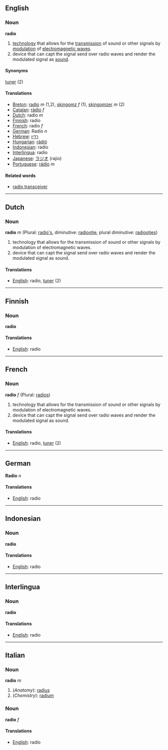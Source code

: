 ==English==
===Noun===
'''radio'''

#[[technology]] that allows for the [[transmission]] of sound or other signals by [[modulation]] of [[electromagnetic wave]]s.
#device that can capt the signal send over radio waves and render the modulated signal as [[sound]].

====Synonyms====
[[tuner]] (2)

====Translations====
*[[Breton]]: [[radio]] ''m'' (1,2), [[skingomz]] ''f'' (1), [[skingomzer]] ''m'' (2)
*[[Catalan]]: [[ràdio]] ''f''
*[[Dutch]]: radio ''m''
*[[Finnish]]: radio
*[[French]]: radio ''f''
*[[German]]: Radio ''n''
*[[Hebrew]]: [[רדיו]]
*[[Hungarian]]: [[rádió]]
*[[Indonesian]]: radio
*[[Interlingua]]: radio
*[[Japanese]]: [[ラジオ]] (rajio)
*[[Portuguese]]: [[rádio]] ''m''

====Related words====
*[[radio transceiver]]

----
==Dutch==
===Noun===
'''radio''' ''m'' (Plural: [[radio's]], diminutive: [[radiootje]], plural diminutive: [[radiootjes]])

#technology that allows for the transmission of sound or other signals by modulation of electromagnetic waves.
#device that can capt the signal send over radio waves and render the modulated signal as sound.

====Translations====
*[[English]]: radio, [[tuner]] (2)

----
==Finnish==
===Noun===
'''radio'''

====Translations====
*[[English]]: radio

----
==French==
===Noun===
'''radio''' ''f'' (Plural: [[radios]])

#technology that allows for the transmission of sound or other signals by modulation of electromagnetic waves.
#device that can capt the signal send over radio waves and render the modulated signal as sound.

====Translations====
*[[English]]: radio, [[tuner]] (2)

----
==German==
'''Radio''' ''n''

====Translations====
*[[English]]: radio

----
==Indonesian==
===Noun===
'''radio'''

====Translations====
*[[English]]: radio
----
==Interlingua==
===Noun===
'''radio'''

====Translations====
*[[English]]: radio

----
==Italian==
===Noun===
'''radio''' ''m''

#(''Anatomy''): [[radius]]
#(''Chemistry''): [[radium]]

===Noun===
'''radio''' ''f''

====Translations====
*[[English]]: radio